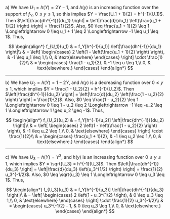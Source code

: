 a) We have $U_1 = h(Y) = 2Y - 1$, and $h(y)$ is an increasing function over the support of $f_Y$, $0 \leq y \leq 1$, so this implies $Y = \frac{U_1 + 1}{2} = h^{-1}(U_1)$.
Then $\left|\frac{dh^{-1}}{du_1} \right| = \left|\frac{d}{du_1} \left(\frac{u_1 + 1}{2} \right) \right| = \frac{1}{2}$.
Also, $0 \leq \frac{u_1 + 1}{2} \leq 1 \Longleftrightarrow 0 \leq u_1 + 1 \leq 2 \Longleftrightarrow -1 \leq u_1 \leq 1$.
Thus,

$$
\begin{align*}
    f_{U_1}(u_1) & = f_Y[h^{-1}(u_1)] \left|\frac{dh^{-1}}{du_1} \right|\\
    & = \left[
    \begin{cases}
        2 \left(1 - \left(\frac{u_1 + 1}{2} \right) \right), & -1 \leq u_1 \leq 1,\\
        0, & \text{elsewhere}
    \end{cases} \right] \cdot \frac{1}{2}\\
    & =
    \begin{cases}
        \frac{1 - u_1}{2}, & -1 \leq u \leq 1,\\
        0, & \text{elsewhere.}
    \end{cases}
\end{align*}
$$

---

b) We have $U_2 = h(Y) = 1 - 2Y$, and $h(y)$ is a decreasing function over $0 \leq y \leq 1$, which implies $Y = \frac{1 - U_2}{2} = h^{-1}(U_2)$.
Then $\left|\frac{dh^{-1}}{du_2} \right| = \left|\frac{d}{du_2} \left(\frac{1 - u_2}{2} \right) \right| = \frac{1}{2}$.
Also, $0 \leq \frac{1 - u_2}{2} \leq 1 \Longleftrightarrow 0 \leq 1 - u_2 \leq 2 \Longleftrightarrow -1 \leq -u_2 \leq 1 \Longleftrightarrow 1 \geq u_2 \geq -1$.
Thus,

$$
\begin{align*}
    f_{U_2}(u_2) & = f_Y[h^{-1}(u_2)] \left|\frac{dh^{-1}}{du_2} \right|\\
    & = \left[
    \begin{cases}
        2 \left(1 - \left(\frac{1 - u_2}{2} \right) \right), & -1 \leq u_2 \leq 1,\\
        0, & \text{elsewhere}
    \end{cases} \right] \cdot \frac{1}{2}\\
    & =
    \begin{cases}
        \frac{u_1 + 1}{2}, & -1 \leq u_2 \leq 1,\\
        0, & \text{elsewhere.}
    \end{cases}
\end{align*}
$$

---

c) We have $U_3 = h(Y) = Y^2$, and $h(y)$ is an increasing function over $0 \leq y \leq 1$, which implies $Y = \sqrt{U_3} = h^{-1}(U_3)$.
Then $\left|\frac{dh^{-1}}{du_3} \right| = \left|\frac{d}{du_3} \left(u_3^{1/2} \right) \right| = \frac{1}{2} u_3^{-1/2}$.
Also, $0 \leq \sqrt{u_3} \leq 1 \Longleftrightarrow 0 \leq u_3 \leq 1$.
Thus,

$$
\begin{align*}
    f_{U_3}(u_3) & = f_Y[h^{-1}(u_3)] \left|\frac{dh^{-1}}{du_3} \right|\\
    & = \left[
    \begin{cases}
        2 \left(1 - u_3^{1/2} \right), & 0 \leq u_3 \leq 1,\\
        0, & \text{elsewhere}
    \end{cases} \right] \cdot \frac{1}{2} u_3^{-1/2}\\
    & =
    \begin{cases}
        u_3^{-1/2} - 1, & 0 \leq u_3 \leq 1,\\
        0, & \text{elsewhere.}
    \end{cases}
\end{align*}
$$
